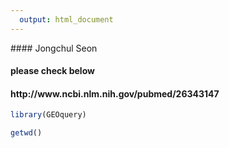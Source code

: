 ```yaml
---
  output: html_document
---
```

  
  #### Jongchul Seon
  
 
#### please check below
#### http://www.ncbi.nlm.nih.gov/pubmed/26343147

```r

library(GEOquery)

getwd()


```

